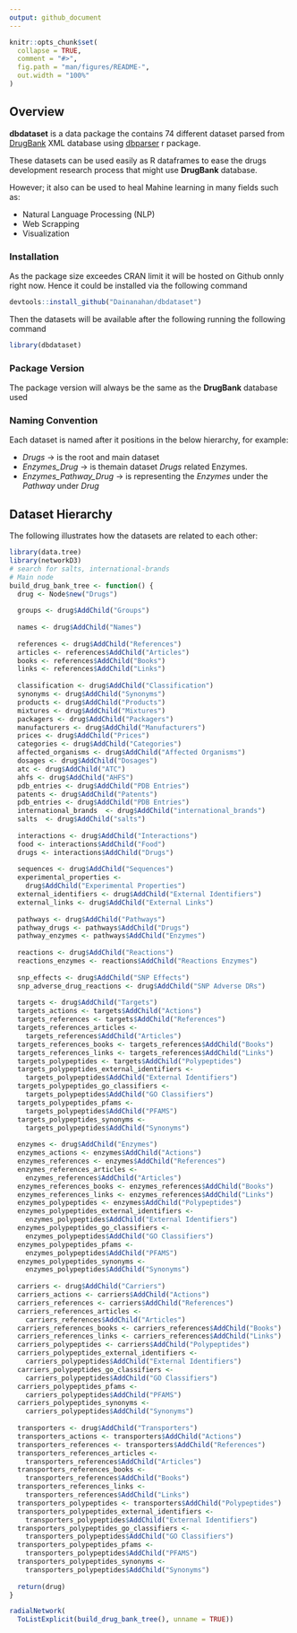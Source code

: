 ```yaml
---
output: github_document
---
```


<!-- README.md is generated from README.Rmd. Please edit that file -->

```r
knitr::opts_chunk$set(
  collapse = TRUE,
  comment = "#>",
  fig.path = "man/figures/README-",
  out.width = "100%"
)
```
## Overview
**dbdataset** is a data package the contains 74 different dataset parsed from [DrugBank](https://www.drugbank.ca) XML database using [dbparser](https://dainanahan.github.io/dbparser/) r package.

These datasets can be used easily as R dataframes to ease the drugs development research  process that might use **DrugBank** database.

However; it also can be used to heal Mahine learning in many fields such as:

- Natural Language Processing (NLP)
- Web Scrapping
- Visualization

### Installation
As the package size exceedes CRAN limit it will be hosted on Github onnly right now. Hence it could be installed via the following command

```r
devtools::install_github("Dainanahan/dbdataset")
```

Then the datasets will be available after the following running the following command
```r
library(dbdataset)
```

### Package Version
The package version will always be the same as the **DrugBank** database used

### Naming Convention
Each dataset is named after it positions in the below hierarchy, for example:

- *Drugs* -> is the root and main dataset
- *Enzymes_Drug* -> is themain dataset *Drugs* related Enzymes.
- *Enzymes_Pathway_Drug* -> is representing the *Enzymes* under the *Pathway* under *Drug*

## Dataset Hierarchy
The following illustrates how the datasets are related to each other:

```r
library(data.tree)
library(networkD3)
# search for salts, international-brands
# Main node
build_drug_bank_tree <- function() {
  drug <- Node$new("Drugs")
  
  groups <- drug$AddChild("Groups")
  
  names <- drug$AddChild("Names")
  
  references <- drug$AddChild("References")
  articles <- references$AddChild("Articles")
  books <- references$AddChild("Books")
  links <- references$AddChild("Links")
  
  classification <- drug$AddChild("Classification")
  synonyms <- drug$AddChild("Synonyms")
  products <- drug$AddChild("Products")
  mixtures <- drug$AddChild("Mixtures")
  packagers <- drug$AddChild("Packagers")
  manufacturers <- drug$AddChild("Manufacturers")
  prices <- drug$AddChild("Prices")
  categories <- drug$AddChild("Categories")
  affected_organisms <- drug$AddChild("Affected Organisms")
  dosages <- drug$AddChild("Dosages")
  atc <- drug$AddChild("ATC")
  ahfs <- drug$AddChild("AHFS")
  pdb_entries <- drug$AddChild("PDB Entries")
  patents <- drug$AddChild("Patents")
  pdb_entries <- drug$AddChild("PDB Entries")
  international_brands  <- drug$AddChild("international_brands")
  salts  <- drug$AddChild("salts")
  
  interactions <- drug$AddChild("Interactions")
  food <- interactions$AddChild("Food")
  drugs <- interactions$AddChild("Drugs")
  
  sequences <- drug$AddChild("Sequences")
  experimental_properties <-
    drug$AddChild("Experimental Properties")
  external_identifiers <- drug$AddChild("External Identifiers")
  external_links <- drug$AddChild("External Links")
  
  pathways <- drug$AddChild("Pathways")
  pathway_drugs <- pathways$AddChild("Drugs")
  pathway_enzymes <- pathways$AddChild("Enzymes")
  
  reactions <- drug$AddChild("Reactions")
  reactions_enzymes <- reactions$AddChild("Reactions Enzymes")
  
  snp_effects <- drug$AddChild("SNP Effects")
  snp_adverse_drug_reactions <- drug$AddChild("SNP Adverse DRs")
  
  targets <- drug$AddChild("Targets")
  targets_actions <- targets$AddChild("Actions")
  targets_references <- targets$AddChild("References")
  targets_references_articles <-
    targets_references$AddChild("Articles")
  targets_references_books <- targets_references$AddChild("Books")
  targets_references_links <- targets_references$AddChild("Links")
  targets_polypeptides <- targets$AddChild("Polypeptides")
  targets_polypeptides_external_identifiers <-
    targets_polypeptides$AddChild("External Identifiers")
  targets_polypeptides_go_classifiers <-
    targets_polypeptides$AddChild("GO Classifiers")
  targets_polypeptides_pfams <-
    targets_polypeptides$AddChild("PFAMS")
  targets_polypeptides_synonyms <-
    targets_polypeptides$AddChild("Synonyms")
  
  enzymes <- drug$AddChild("Enzymes")
  enzymes_actions <- enzymes$AddChild("Actions")
  enzymes_references <- enzymes$AddChild("References")
  enzymes_references_articles <-
    enzymes_references$AddChild("Articles")
  enzymes_references_books <- enzymes_references$AddChild("Books")
  enzymes_references_links <- enzymes_references$AddChild("Links")
  enzymes_polypeptides <- enzymes$AddChild("Polypeptides")
  enzymes_polypeptides_external_identifiers <-
    enzymes_polypeptides$AddChild("External Identifiers")
  enzymes_polypeptides_go_classifiers <-
    enzymes_polypeptides$AddChild("GO Classifiers")
  enzymes_polypeptides_pfams <-
    enzymes_polypeptides$AddChild("PFAMS")
  enzymes_polypeptides_synonyms <-
    enzymes_polypeptides$AddChild("Synonyms")
  
  carriers <- drug$AddChild("Carriers")
  carriers_actions <- carriers$AddChild("Actions")
  carriers_references <- carriers$AddChild("References")
  carriers_references_articles <-
    carriers_references$AddChild("Articles")
  carriers_references_books <- carriers_references$AddChild("Books")
  carriers_references_links <- carriers_references$AddChild("Links")
  carriers_polypeptides <- carriers$AddChild("Polypeptides")
  carriers_polypeptides_external_identifiers <-
    carriers_polypeptides$AddChild("External Identifiers")
  carriers_polypeptides_go_classifiers <-
    carriers_polypeptides$AddChild("GO Classifiers")
  carriers_polypeptides_pfams <-
    carriers_polypeptides$AddChild("PFAMS")
  carriers_polypeptides_synonyms <-
    carriers_polypeptides$AddChild("Synonyms")
  
  transporters <- drug$AddChild("Transporters")
  transporters_actions <- transporters$AddChild("Actions")
  transporters_references <- transporters$AddChild("References")
  transporters_references_articles <-
    transporters_references$AddChild("Articles")
  transporters_references_books <-
    transporters_references$AddChild("Books")
  transporters_references_links <-
    transporters_references$AddChild("Links")
  transporters_polypeptides <- transporters$AddChild("Polypeptides")
  transporters_polypeptides_external_identifiers <-
    transporters_polypeptides$AddChild("External Identifiers")
  transporters_polypeptides_go_classifiers <-
    transporters_polypeptides$AddChild("GO Classifiers")
  transporters_polypeptides_pfams <-
    transporters_polypeptides$AddChild("PFAMS")
  transporters_polypeptides_synonyms <-
    transporters_polypeptides$AddChild("Synonyms")
  
  return(drug)
}

radialNetwork(
  ToListExplicit(build_drug_bank_tree(), unname = TRUE))
```




